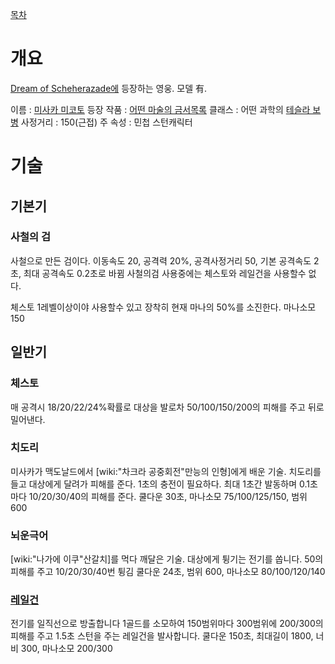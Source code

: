 [[목차]]
= 개요 =

[[Dream of Scheherazade]]에 등장하는 영웅. 모델 有.

이름 : [[미사카 미코토]]
등장 작품 : [[어떤 마술의 금서목록]]
클래스 : 어떤 과학의 [[테슬라 보병]]
사정거리 : 150(근접)
주 속성 : 민첩
스턴캐릭터 

= 기술 =
== 기본기 ==
=== 사철의 검 ===
사철으로 만든 검이다.
이동속도 20, 공격력 20%, 공격사정거리 50, 기본 공격속도 2초, 최대 공격속도 0.2초로 바뀜
사철의검 사용중에는 체스토와 레일건을 사용할수 없다.

체스토 1레벨이상이야 사용할수 있고 장착히 현재 마나의 50%를 소진한다. 마나소모 150
== 일반기 ==
=== 체스토 === 
매 공격시 18/20/22/24%확률로 대상을 발로차 50/100/150/200의 피해를 주고 뒤로 밀어낸다.
=== 치도리 ===
미사카가 맥도날드에서 [wiki:"차크라 공중회전"만능의 인형]에게 배운 기술. 치도리를 들고 대상에게 달려가 피해를 준다. 1초의 충전이 필요하다.
최대 1초간 발동하며 0.1초마다 10/20/30/40의 피해를 준다.
쿨다운 30초, 마나소모 75/100/125/150, 범위 600
=== 뇌운극어 ===
[wiki:"나가에 이쿠"산갈치]를 먹다 깨달은 기술. 대상에게 튕기는 전기를 쏩니다.
50의 피해를 주고 10/20/30/40번 튕김
쿨다운 24초, 범위 600, 마나소모 80/100/120/140
=== [[레일건]] ===
전기를 일직선으로 방출합니다
1골드를 소모하여 150범위마다 300범위에 200/300의 피해를 주고 1.5초 스턴을 주는 레일건을 발사합니다.
쿨다운 150초, 최대길이 1800, 너비 300, 마나소모 200/300
